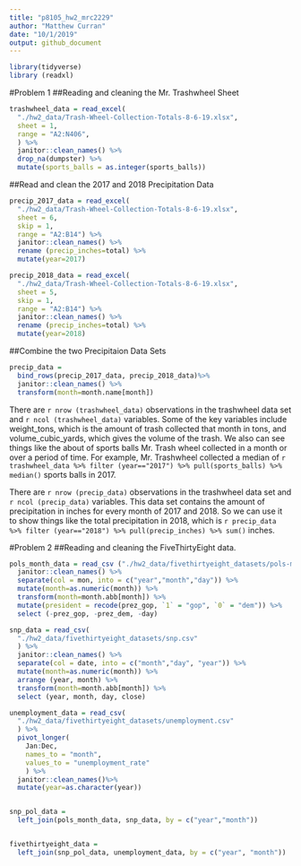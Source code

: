 ```yaml
---
title: "p8105_hw2_mrc2229"
author: "Matthew Curran"
date: "10/1/2019"
output: github_document
---
```


```r
library(tidyverse)
library (readxl)
```
#Problem 1
##Reading and cleaning the Mr. Trashwheel Sheet
```r
trashwheel_data = read_excel(
  "./hw2_data/Trash-Wheel-Collection-Totals-8-6-19.xlsx", 
  sheet = 1, 
  range = "A2:N406",
  ) %>%
  janitor::clean_names() %>%
  drop_na(dumpster) %>%
  mutate(sports_balls = as.integer(sports_balls))
```
##Read and clean the 2017 and 2018 Precipitation Data
```r
precip_2017_data = read_excel(
  "./hw2_data/Trash-Wheel-Collection-Totals-8-6-19.xlsx", 
  sheet = 6,
  skip = 1,
  range = "A2:B14") %>%
  janitor::clean_names() %>%
  rename (precip_inches=total) %>%
  mutate(year=2017)

precip_2018_data = read_excel(
  "./hw2_data/Trash-Wheel-Collection-Totals-8-6-19.xlsx", 
  sheet = 5,
  skip = 1,
  range = "A2:B14") %>%
  janitor::clean_names() %>%
  rename (precip_inches=total) %>%
  mutate(year=2018)
```
##Combine the two Precipitaion Data Sets
```r
precip_data =
  bind_rows(precip_2017_data, precip_2018_data)%>%
  janitor::clean_names() %>%
  transform(month=month.name[month])
```

There are `r nrow (trashwheel_data)` observations in the trashwheel data set and `r ncol (trashwheel_data)` variables. Some of the key variables include weight_tons, which is the amount of trash collected that month in tons, and volume_cubic_yards, which gives the volume of the trash. We also can see things like the about of sports balls Mr. Trash wheel collected in a month or over a period of time. For example, Mr. Trashwheel collected a median of `r trashwheel_data %>% filter (year=="2017") %>% pull(sports_balls) %>% median()` sports balls in 2017.

There are `r nrow (precip_data)` observations in the trashwheel data set and `r ncol (precip_data)` variables. This data set contains the amount of precipitation in inches for every month of 2017 and 2018. So we can use it to show things like the total precipitation in 2018, which is `r precip_data %>% filter (year=="2018") %>% pull(precip_inches) %>% sum()` inches.

#Problem 2
##Reading and cleaning the FiveThirtyEight data.
```r
pols_month_data = read_csv ("./hw2_data/fivethirtyeight_datasets/pols-month.csv") %>%
  janitor::clean_names() %>%
  separate(col = mon, into = c("year","month","day")) %>%
  mutate(month=as.numeric(month)) %>%
  transform(month=month.abb[month]) %>%
  mutate(president = recode(prez_gop, `1` = "gop", `0` = "dem")) %>%
  select (-prez_gop, -prez_dem, -day)

snp_data = read_csv(
  "./hw2_data/fivethirtyeight_datasets/snp.csv"
  ) %>%
  janitor::clean_names() %>%
  separate(col = date, into = c("month","day", "year")) %>%
  mutate(month=as.numeric(month)) %>%
  arrange (year, month) %>%
  transform(month=month.abb[month]) %>%
  select (year, month, day, close)

unemployment_data = read_csv(
  "./hw2_data/fivethirtyeight_datasets/unemployment.csv"
  ) %>%
  pivot_longer(
    Jan:Dec,
    names_to = "month",
    values_to = "unemployment_rate"
    ) %>%
  janitor::clean_names()%>%
  mutate(year=as.character(year))


snp_pol_data = 
  left_join(pols_month_data, snp_data, by = c("year","month"))


fivethirtyeight_data = 
  left_join(snp_pol_data, unemployment_data, by = c("year", "month"))
```


